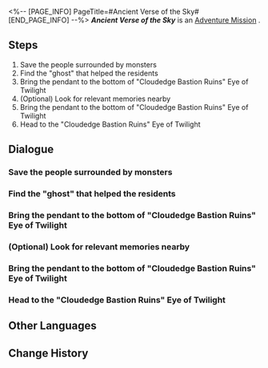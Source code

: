 <%-- [PAGE_INFO]
PageTitle=#Ancient Verse of the Sky#
[END_PAGE_INFO] --%>
{{Stub|Dialogue.}}
{{Mission Infobox
|id            = 4016301
|title         = 
|image         = <!--Mission Ancient Verse of the Sky.png-->
|type          = Adventure
|event_name    = 
|chapter       = 
|requirements  = [[Trailblaze Mission]] ''[[Dawn, Shine at the World's End]]'' completed
|summary       = <!--official mission summary from Fate's Atlas-->
|characters    = Trailblazer
|startLocation = [[<!--starting world-->]] - [[<!--starting area-->]]
|world         = <!--starting world-->
|area          = <!--starting area-->
|prev          = 
|next          = 
|rewards       = Stellar Jade*20; Traveler's Guide*3; Credit*30,000
}}
'''''Ancient Verse of the Sky''''' is an [[Adventure Mission]]<!--in [world]-->.

==Steps==
# Save the people surrounded by monsters
# Find the "ghost" that helped the residents
# Bring the pendant to the bottom of "Cloudedge Bastion Ruins" Eye of Twilight
# (Optional) Look for relevant memories nearby
# Bring the pendant to the bottom of "Cloudedge Bastion Ruins" Eye of Twilight
# Head to the "Cloudedge Bastion Ruins" Eye of Twilight

<!--
==Gameplay Notes==

--><!--
==Trial Character==

-->
==Dialogue==
{{Stub Dialogue}}
===Save the people surrounded by monsters{{subst:void|<!--401630101-->}}===
{{Mission Description|type=adventure|location=<!--to be added-->|As night falls again, there is a commotion near the Marmoreal Market. It seems like someone is in danger, hurry over and take a look.}}
{{Dialogue Start}}
:{{tx}}
{{Dialogue End}}

===Find the "ghost" that helped the residents{{subst:void|<!--401630102-->}}===
{{Dialogue Start}}
:{{tx}}
{{Dialogue End}}

===Bring the pendant to the bottom of "Cloudedge Bastion Ruins" Eye of Twilight{{subst:void|<!--401630103-->}}===
{{Mission Description|type=adventure|location=<!--to be added-->|update|The "ghost" entrusts you with an item and hopes that you can bring it to the sky. Try to fulfill her wish.}}
{{Dialogue Start}}
:{{tx}}
{{Dialogue End}}

===(Optional) Look for relevant memories nearby{{subst:void|<!--401630104-->}}===
{{Dialogue Start}}
:{{tx}}
{{Dialogue End}}

===Bring the pendant to the bottom of "Cloudedge Bastion Ruins" Eye of Twilight{{subst:void|<!--401630105-->}}===
{{Dialogue Start}}
:{{tx}}
{{Dialogue End}}

===Head to the "Cloudedge Bastion Ruins" Eye of Twilight{{subst:void|<!--401630109-->}}===
{{Dialogue Start}}
:{{tx}}
{{Dialogue End}}

==Other Languages==
{{Other Languages
|en   = Ancient Verse of the Sky
|zhs  = 天空旧诗
|zht  = 天空舊詩
|ja   = 天空の古き詩
|ko   = 하늘의 옛 시
|es   = Poema antiguo del cielo
|fr   = Ancien verset du ciel
|ru   = Древние стихи о небе
|th   = บทกวีโบราณแห่งนภา
|vi   = Bài Thơ Cũ Của Bầu Trời
|de   = Uraltes Himmelsgedicht
|id   = Syair Langit Kuno
|pt   = Verso Celestial Ancestral
}}

==Change History==
{{Change History|3.3}}
